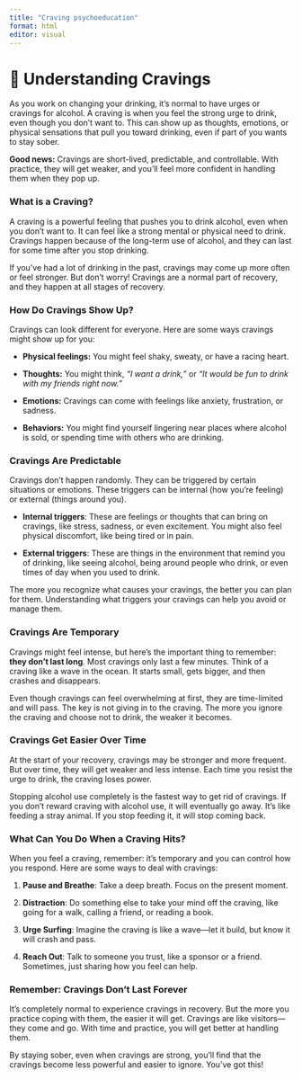 ```yaml
---
title: "Craving psychoeducation"
format: html
editor: visual
---
```


# 🌊 **Understanding Cravings**

As you work on changing your drinking, it’s normal to have urges or cravings for alcohol. A craving is when you feel the strong urge to drink, even though you don’t want to. This can show up as thoughts, emotions, or physical sensations that pull you toward drinking, even if part of you wants to stay sober.

**Good news:** Cravings are short-lived, predictable, and controllable. With practice, they will get weaker, and you'll feel more confident in handling them when they pop up.

### **What is a Craving?**

A craving is a powerful feeling that pushes you to drink alcohol, even when you don’t want to. It can feel like a strong mental or physical need to drink. Cravings happen because of the long-term use of alcohol, and they can last for some time after you stop drinking.

If you've had a lot of drinking in the past, cravings may come up more often or feel stronger. But don’t worry! Cravings are a normal part of recovery, and they happen at all stages of recovery.

### **How Do Cravings Show Up?**

Cravings can look different for everyone. Here are some ways cravings might show up for you:

-   **Physical feelings:** You might feel shaky, sweaty, or have a racing heart.

-   **Thoughts:** You might think, *"I want a drink,"* or *"It would be fun to drink with my friends right now."*

-   **Emotions:** Cravings can come with feelings like anxiety, frustration, or sadness.

-   **Behaviors:** You might find yourself lingering near places where alcohol is sold, or spending time with others who are drinking.

### **Cravings Are Predictable**

Cravings don’t happen randomly. They can be triggered by certain situations or emotions. These triggers can be internal (how you’re feeling) or external (things around you).

-   **Internal triggers**: These are feelings or thoughts that can bring on cravings, like stress, sadness, or even excitement. You might also feel physical discomfort, like being tired or in pain.

-   **External triggers**: These are things in the environment that remind you of drinking, like seeing alcohol, being around people who drink, or even times of day when you used to drink.

The more you recognize what causes your cravings, the better you can plan for them. Understanding what triggers your cravings can help you avoid or manage them.

### **Cravings Are Temporary**

Cravings might feel intense, but here’s the important thing to remember: **they don’t last long**. Most cravings only last a few minutes. Think of a craving like a wave in the ocean. It starts small, gets bigger, and then crashes and disappears.

Even though cravings can feel overwhelming at first, they are time-limited and will pass. The key is not giving in to the craving. The more you ignore the craving and choose not to drink, the weaker it becomes.

### **Cravings Get Easier Over Time**

At the start of your recovery, cravings may be stronger and more frequent. But over time, they will get weaker and less intense. Each time you resist the urge to drink, the craving loses power.

Stopping alcohol use completely is the fastest way to get rid of cravings. If you don’t reward craving with alcohol use, it will eventually go away. It’s like feeding a stray animal. If you stop feeding it, it will stop coming back.

### **What Can You Do When a Craving Hits?**

When you feel a craving, remember: it’s temporary and you can control how you respond. Here are some ways to deal with cravings:

1.  **Pause and Breathe**: Take a deep breath. Focus on the present moment.

2.  **Distraction**: Do something else to take your mind off the craving, like going for a walk, calling a friend, or reading a book.

3.  **Urge Surfing**: Imagine the craving is like a wave—let it build, but know it will crash and pass.

4.  **Reach Out**: Talk to someone you trust, like a sponsor or a friend. Sometimes, just sharing how you feel can help.

### **Remember: Cravings Don’t Last Forever**

It’s completely normal to experience cravings in recovery. But the more you practice coping with them, the easier it will get. Cravings are like visitors—they come and go. With time and practice, you will get better at handling them.

By staying sober, even when cravings are strong, you’ll find that the cravings become less powerful and easier to ignore. You’ve got this!
